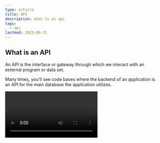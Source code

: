 ```yaml
---
type: article
title: API
description: what is an api
tags:
  - api
lastmod: 2023-09-21
---
```


## What is an API

An API is the interface or gateway through which we interact with an external program or data set.

Many times, you'll see code bases where the backend of an application is an API for the main database the application utilizes.

<Video id="DrMzVpqOlcg" />

- a short hand for "Application Programming Interface"
-

## Examples

- The frontend web application is an api

<CustomImage id="1wNpjSmFJf6FFcBoG4nbZ2OKMb0AfVQGE" />
